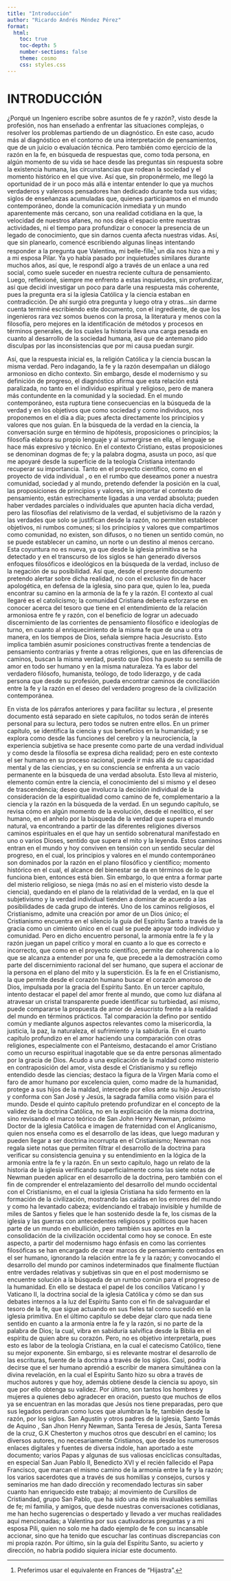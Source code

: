 ```yaml
---
title: "Introducción"
author: "Ricardo Andrés Méndez Pérez"
format:
  html:
    toc: true
    toc-depth: 5
    number-sections: false
    theme: cosmo
    css: styles.css
---
```

# **INTRODUCCIÓN**

¿Porqué un Ingeniero escribe sobre asuntos de fe y razón?, visto desde
la profesión, nos han enseñado a enfrentar las situaciones complejas, o
resolver los problemas partiendo de un diagnóstico. En este caso, acudo
más al diagnóstico en el contorno de una interpretación de pensamientos,
que de un juicio o evaluación técnica. Pero también como ejercicio de la
razón en la fe, en búsqueda de respuestas que, como toda persona, en
algún momento de su vida se hace desde las preguntas sin respuesta sobre
la existencia humana, las circunstancias que rodean la sociedad y el
momento histórico en el que vive. Así que, sin proponérmelo, me llegó la
oportunidad de ir un poco más allá e intentar entender lo que ya muchos
verdaderos y valerosos pensadores han dedicado durante toda sus vidas;
siglos de enseñanzas acumuladas que, quienes participamos en el mundo
contemporáneo, donde la comunicación inmediata y un mundo aparentemente
más cercano, son una realidad cotidiana en la que, la velocidad de
nuestros afanes, no nos deja el espacio entre nuestras actividades, ni
el tiempo para profundizar o conocer la presencia de un legado de
conocimiento, que sin darnos cuenta afecta nuestras vidas. Así, que sin
planearlo, comencé escribiendo algunas líneas intentando responder a la
pregunta que Valentina, mi belle-fille[^1] un día nos hizo a mi y a mi
esposa Pilar. Ya yo había pasado por inquietudes similares durante
muchos años, así que, le respondí algo a través de un enlace a una red
social, como suele suceder en nuestra reciente cultura de pensamiento.
Luego, reflexioné, siempre me enfrento a estas inquietudes, sin
profundizar, así que decidí investigar un poco para darle una respuesta
más coherente, pues la pregunta era si la iglesia Católica y la ciencia
estaban en contradicción. De ahí surgió otra pregunta y luego otra y
otras\...sin darme cuenta terminé escribiendo este documento, con el
ingrediente, de que los ingenieros rara vez somos buenos con la prosa,
la literatura y menos con la filosofía, pero mejores en la
identificación de métodos y procesos en términos generales, de los
cuales la historia lleva una carga pesada en cuanto al desarrollo de la
sociedad humana, así que de antemano pido disculpas por las
inconsistencias que por mi causa puedan surgir.

Así, que la respuesta inicial es, la religión Católica y la ciencia
buscan la misma verdad. Pero indagando, la fe y la razón desempañan un
diálogo armonioso en dicho contexto. Sin embargo, desde el modernismo y
su definición de progreso, el diagnóstico afirma que esta relación está
paralizada, no tanto en el individuo espiritual y religioso, pero de
manera más contundente en la comunidad y la sociedad. En el mundo
contemporáneo, esta ruptura tiene consecuencias en la búsqueda de la
verdad y en los objetivos que como sociedad y como individuos, nos
proponemos en el día a día; pues afecta directamente los principios y
valores que nos guían. En la búsqueda de la verdad en la ciencia, la
conversación surge en término de hipótesis, proposiciones o principios;
la filosofía elabora su propio lenguaje y al sumergirse en ella, el
lenguaje se hace más expresivo y técnico. En el contexto Cristiano,
estas proposiciones se denominan dogmas de fe; y la palabra dogma,
asusta un poco, así que me apoyaré desde la superficie de la teología
Cristiana intentando recuperar su importancia. Tanto en el proyecto
científico, como en el proyecto de vida individual , o en el rumbo que
deseamos poner a nuestra comunidad, sociedad y al mundo, pretendo
defender la posición en la cual, las proposiciones de principios y
valores, sin importar el contexto de pensamiento, están estrechamente
ligadas a una verdad absoluta; pueden haber verdades parciales o
individuales que apunten hacia dicha verdad, pero las filosofías del
relativismo de la verdad, el subjetivismo de la razón y las verdades que
solo se justifican desde la razón, no permiten establecer objetivos, ni
rumbos comunes; si los principios y valores que compartimos como
comunidad, no existen, son difusos, o no tienen un sentido común, no se
puede establecer un camino, un norte o un destino al menos cercano. Esta
coyuntura no es nueva, ya que desde la iglesia primitiva se ha detectado
y en el transcurso de los siglos se han generado diversos enfoques
filosóficos e ideológicos en la búsqueda de la verdad, incluso de la
negación de su posibilidad. Así que, desde el presente documento
pretendo alertar sobre dicha realidad, no con el exclusivo fin de hacer
apologética, en defensa de la iglesia, sino para que, quien lo lea,
pueda encontrar su camino en la armonía de la fe y la razón. El contexto
al cual llegaré es el catolicismo; la comunidad Cristiana debería
esforzarse en conocer acerca del tesoro que tiene en el entendimiento de
la relación armoniosa entre fe y razón, con el beneficio de lograr un
adecuado discernimiento de las corrientes de pensamiento filosófico e
ideologías de turno, en cuanto al enriquecimiento de la misma fe que de
una u otra manera, en los tiempos de Dios, señala siempre hacia
Jesucristo. Esto implica también asumir posiciones constructivas frente
a tendencias de pensamiento contrarias y frente a otras religiones, que
en las diferencias de caminos, buscan la misma verdad, puesto que Dios
ha puesto su semilla de amor en todo ser humano y en la misma
naturaleza. Ya es labor del verdadero filósofo, humanista, teólogo, de
todo liderazgo, y de cada persona que desde su profesión, pueda
encontrar caminos de conciliación entre la fe y la razón en el deseo del
verdadero progreso de la civilización contemporánea.

En vista de los párrafos anteriores y para facilitar su lectura , el
presente documento está separado en siete capítulos, no todos serán de
interés personal para su lectura, pero todos se nutren entre ellos. En
un primer capítulo, se identifica la ciencia y sus beneficios en la
humanidad; y se explora como desde las funciones del cerebro y la
neurociencia, la experiencia subjetiva se hace presente como parte de
una verdad individual y como desde la filosofía se expresa dicha
realidad; pero en este contexto el ser humano en su proceso racional,
puede ir más allá de su capacidad mental y de las ciencias, y en su
consciencia se enfrenta a un vacío permanente en la búsqueda de una
verdad absoluta. Esto lleva al misterio, elemento común entre la
ciencia, el conocimiento del si mismo y el deseo de trascendencia; deseo
que involucra la decisión individual de la consideración de la
espiritualidad como camino de fe, complementario a la ciencia y la razón
en la búsqueda de la verdad. En un segundo capítulo, se revisa cómo en
algún momento de la evolución, desde el neolítico, el ser humano, en el
anhelo por la búsqueda de la verdad que supera el mundo natural, va
encontrando a partir de las diferentes religiones diversos caminos
espirituales en el que hay un sentido sobrenatural manifestado en uno o
varios Dioses, sentido que supera el mito y la leyenda. Estos caminos
entran en el mundo y hoy conviven en tensión con un sentido secular del
progreso, en el cual, los principios y valores en el mundo contemporáneo
son dominados por la razón en el plano filosófico y científico; momento
histórico en el cual, el alcance del bienestar se da en términos de lo
que funciona bien, entonces está bien. Sin embargo, lo que entra a
formar parte del misterio religioso, se niega (más no así en el misterio
visto desde la ciencia), quedando en el plano de la relatividad de la
verdad, en la que el subjetivismo y la verdad individual tienden a
dominar de acuerdo a las posibilidades de cada grupo de interés. Uno de
los caminos religiosos, el Cristianismo, admite una creación por amor de
un Dios único; el Cristianismo encuentra en el silencio la guía del
Espíritu Santo a través de la gracia como un cimiento único en el cual
se puede apoyar todo individuo y comunidad. Pero en dicho encuentro
personal, la armonía entre la fe y la razón juegan un papel crítico y
moral en cuanto a lo que es correcto e incorrecto, que como en el
proyecto científico, permite dar coherencia a lo que se alcanza a
entender por una fe, que precede a la demostración como parte del
discernimiento racional del ser humano, que supera el accionar de la
persona en el plano del mito y la superstición. Es la fe en el
Cristianismo, la que permite desde el corazón humano buscar el corazón
amoroso de Dios, impulsada por la gracia del Espíritu Santo. En un
tercer capítulo, intento destacar el papel del amor frente al mundo, que
como luz diáfana al atravesar un cristal transparente puede identificar
su turbiedad, así mismo, puede compararse la propuesta de amor de
Jesucristo frente a la realidad del mundo en términos prácticos. Tal
comparación la defino por sentido común y mediante algunos aspectos
relevantes como la misericordia, la justicia, la paz, la naturaleza, el
sufrimiento y la sabiduría. En el cuarto capítulo profundizo en el amor
haciendo una comparación con otras religiones, especialmente con el
Panteísmo, destacando el amor Cristiano como un recurso espiritual
inagotable que se da entre personas alimentado por la gracia de Dios.
Acudo a una explicación de la maldad como misterio en contraposición del
amor, vista desde el Cristianismo y su reflejo entendido desde las
ciencias; destaco la figura de la Virgen María como el faro de amor
humano por excelencia quien, como madre de la humanidad, protege a sus
hijos de la maldad, intercede por ellos ante su hijo Jesucristo y
conforma con San José y Jesús, la sagrada familia como visión para el
mundo. Desde el quinto capítulo pretendo profundizar en el concepto de
la validez de la doctrina Católica, no en la explicación de la misma
doctrina, sino revisando el marco teórico de San John Henry Newman,
próximo Doctor de la iglesia Católica e imagen de fraternidad con el
Anglicanismo, quien nos enseña como es el desarrollo de las ideas, que
luego maduran y pueden llegar a ser doctrina incorrupta en el
Cristianismo; Newman nos regala siete notas que permiten filtrar el
desarrollo de la doctrina para verificar su consistencia genuina y su
entendimiento en la lógica de la armonía entre la fe y la razón. En un
sexto capítulo, hago un relato de la historia de la iglesia verificando
superficialmente como las siete notas de Newman pueden aplicar en el
desarrollo de la doctrina, pero también con el fin de comprender el
entrelazamiento del desarrollo del mundo occidental con el Cristianismo,
en el cual la iglesia Cristiana ha sido fermento en la formación de la
civilización, mostrando las caídas en los errores del mundo y como ha
levantado cabeza; evidenciando el trabajo invisible y humilde de miles
de Santos y fieles que le han sostenido desde la fe, los cismas de la
iglesia y las guerras con antecedentes religiosos y políticos que hacen
parte de un mundo en ebullición, pero también sus aportes en la
consolidación de la civilización occidental como hoy se conoce. En este
aspecto, a partir del modernismo hago énfasis en como las corrientes
filosóficas se han encargado de crear marcos de pensamiento centrados en
el ser humano, ignorando la relación entre la fe y la razón; y
convocando el desarrollo del mundo por caminos indeterminados que
finalmente fluctúan entre verdades relativas y subjetivas sin que en el
post modernismo se encuentre solución a la búsqueda de un rumbo común
para el progreso de la humanidad. En ello se destaca el papel de los
concilios Vaticano I y Vaticano II, la doctrina social de la iglesia
Católica y cómo se dan sus debates internos a la luz del Espíritu Santo
con el fin de salvaguardar el tesoro de la fe, que sigue actuando en sus
fieles tal como sucedió en la iglesia primitiva. En el último capítulo
se debe dejar claro que nada tiene sentido en cuanto a la armonía entre
la fe y la razón, si no parte de la palabra de Dios; la cual, vibra en
sabiduría salvífica desde la Biblia en el espíritu de quien abre su
corazón. Pero, no es objetivo interpretarla, pues esto es labor de la
teología Cristiana, en la cual el catecismo Católico, tiene su mejor
exponente. Sin embargo, si es relevante mostrar el desarrollo de las
escrituras, fuente de la doctrina a través de los siglos. Casi, podría
decirse que el ser humano aprendió a escribir de manera simultánea con
la divina revelación, en la cual el Espíritu Santo hizo su obra a través
de muchos autores y que hoy, además obtiene desde la ciencia su apoyo,
sin que por ello obtenga su validez. Por último, son tantos los hombres
y mujeres a quienes debo agradecer en oración, puesto que muchos de
ellos ya se encuentran en las moradas que Jesús nos tiene preparadas,
pero que sus legados perduran como luces que alumbran la fe, también
desde la razón, por los siglos. San Agustín y otros padres de la
iglesia, Santo Tomás de Aquino , San Jhon Henry Newman, Santa Teresa de
Jesús, Santa Teresa de la cruz, G.K Chesterton y muchos otros que
descubrí en el camino; los diversos autores, no necesariamente
Cristianos, que desde los numerosos enlaces digitales y fuentes de
diversa índole, han aportado a este documento; varios Papas y algunas de
sus valiosas encíclicas consultadas, en especial San Juan Pablo II,
Benedicto XVI y el recién fallecido el Papa Francisco, que marcan el
mismo camino de la armonía entre la fe y la razón; los varios sacerdotes
que a través de sus homilías y consejos, cursos y seminarios me han dado
dirección y recomendado lecturas sin saber cuanto han enriquecido este
trabajo; al movimiento de Cursillos de Cristiandad, grupo San Pablo, que
ha sido una de mis invaluables semillas de fe; mi familia, y amigos, que
desde nuestras conversaciones cotidianas, me han hecho sugerencias o
despertado y llevado a ver muchas realidades aquí mencionadas; a
Valentina por sus cautivadoras preguntas y a mi esposa Pili, quien no
solo me ha dado ejemplo de fe con su incansable accionar, sino que ha
tenido que escuchar las continuas discrepancias con mi propia razón. Por
último, sin la guía del Espíritu Santo, su acierto y dirección, no
habría podido siquiera iniciar este documento.

[^1]: Preferimos usar el equivalente en Frances de "Hijastra".
